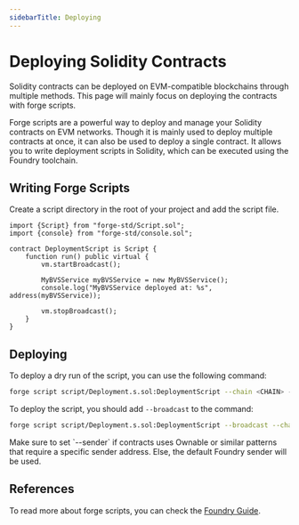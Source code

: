 ```yaml
---
sidebarTitle: Deploying
---
```



# Deploying Solidity Contracts

Solidity contracts can be deployed on EVM-compatible blockchains through multiple methods.
This page will mainly focus on deploying the contracts with forge scripts.

Forge scripts are a powerful way to deploy and manage your Solidity contracts on EVM networks.
Though it is mainly used to deploy multiple contracts at once, it can also be used to deploy a single contract.
It allows you to write deployment scripts in Solidity, which can be executed using the Foundry toolchain.

## Writing Forge Scripts

Create a script directory in the root of your project and add the script file.

<FileTree>
    <FileTree.Folder name="my-bvs-service" defaultOpen>
        <FileTree.Folder name="script" defaultOpen>
            <FileTree.File name="Deployment.s.sol" />
        </FileTree.Folder>
    </FileTree.Folder>
</FileTree>

```solidity filename="Deployment.s.sol" copy
import {Script} from "forge-std/Script.sol";
import {console} from "forge-std/console.sol";

contract DeploymentScript is Script {
    function run() public virtual {
        vm.startBroadcast();

        MyBVSService myBVSService = new MyBVSService();
        console.log("MyBVSService deployed at: %s", address(myBVSService));

        vm.stopBroadcast();
    }
}
```

## Deploying

To deploy a dry run of the script, you can use the following command:

```bash
forge script script/Deployment.s.sol:DeploymentScript --chain <CHAIN> --rpc-url <RPC_URL> --private-key <PRIVATE_KEY> -vvvv
```

To deploy the script, you should add `--broadcast` to the command:

```bash
forge script script/Deployment.s.sol:DeploymentScript --broadcast --chain <CHAIN> --rpc-url <RPC_URL> --private-key <PRIVATE_KEY> -vvvv
```

<Callout type="warning">
  Make sure to set `--sender` if contracts uses Ownable or similar patterns that require a specific sender address. Else, the default Foundry sender will be used.
</Callout>


## References
To read more about forge scripts, you can check the [Foundry Guide](https://getfoundry.sh/guides/scripting-with-solidity/).